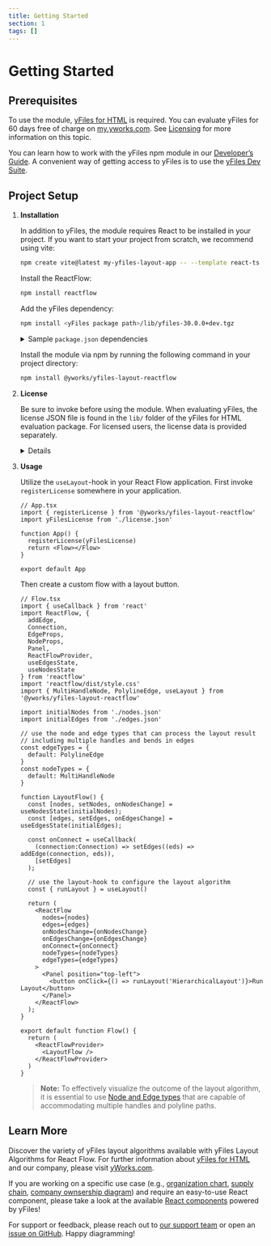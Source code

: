 ```yaml
---
title: Getting Started
section: 1
tags: []
---
```


# Getting Started

## Prerequisites

To use the module, [yFiles for HTML](https://www.yworks.com/products/yfiles-for-html) is required.
You can evaluate yFiles for 60 days free of charge on [my.yworks.com](https://my.yworks.com/signup?product=YFILES_HTML_EVAL).
See [Licensing](licensing)  for more information on this topic.

You can learn how to work with the yFiles npm module in our [Developer’s Guide](https://docs.yworks.com/yfileshtml/#/dguide/yfiles_npm_module). A convenient way of getting access
to yFiles is to use the [yFiles Dev Suite](https://www.npmjs.com/package/yfiles-dev-suite).

## Project Setup

1. **Installation**

   In addition to yFiles, the module requires React to be installed in your project. If you want to start your project
   from scratch, we recommend using vite:

   ```bash
   npm create vite@latest my-yfiles-layout-app -- --template react-ts
   ```

   Install the ReactFlow:
   ```bash
   npm install reactflow
   ```

   Add the yFiles dependency:
   ```bash
   npm install <yFiles package path>/lib/yfiles-30.0.0+dev.tgz
   ```

   <details>

   <summary>Sample <code>package.json</code> dependencies</summary>
   The resulting package.json dependencies should resemble the following:

   ```json
      dependencies: {
        "react": "^18.2.0",
        "react-dom": "^18.2.0",
        "reactflow": "^11.11.0",
        "@yfiles/yfiles": "./lib/yfiles-30.0.0.tgz"
     }
   ```
   </details>

   Install the module via npm by running the following command in your project directory:

   ```bash
   npm install @yworks/yfiles-layout-reactflow
   ```

2. **License**

   Be sure to invoke <TypeLink type="registerLicense" /> before using the module.
   When evaluating yFiles, the license JSON file is found in the `lib/` folder of the yFiles for HTML evaluation package.
   For licensed users, the license data is provided separately.

   <details>

       <summary>License registration</summary>

       Import or paste your license data and register the license, e.g. in `App.tsx`:

       ```js
       import yFilesLicense from './license.json'

       registerLicense(yFilesLicense)
       ```
   </details>


3. **Usage**

   Utilize the `useLayout`-hook in your React Flow application. First invoke `registerLicense` somewhere in your application.

   ```tsx
   // App.tsx
   import { registerLicense } from '@yworks/yfiles-layout-reactflow'
   import yFilesLicense from './license.json'

   function App() {
     registerLicense(yFilesLicense)
     return <Flow></Flow>
   }

   export default App
   ```
   Then create a custom flow with a layout button.

   ```tsx
   // Flow.tsx
   import { useCallback } from 'react'
   import ReactFlow, {
     addEdge,
     Connection,
     EdgeProps,
     NodeProps,
     Panel,
     ReactFlowProvider,
     useEdgesState,
     useNodesState
   } from 'reactflow'
   import 'reactflow/dist/style.css'
   import { MultiHandleNode, PolylineEdge, useLayout } from '@yworks/yfiles-layout-reactflow'

   import initialNodes from './nodes.json'
   import initialEdges from './edges.json'

   // use the node and edge types that can process the layout result
   // including multiple handles and bends in edges
   const edgeTypes = {
     default: PolylineEdge
   }
   const nodeTypes = {
     default: MultiHandleNode
   }

   function LayoutFlow() {
     const [nodes, setNodes, onNodesChange] = useNodesState(initialNodes);
     const [edges, setEdges, onEdgesChange] = useEdgesState(initialEdges);

     const onConnect = useCallback(
       (connection:Connection) => setEdges((eds) => addEdge(connection, eds)),
       [setEdges]
     );

     // use the layout-hook to configure the layout algorithm
     const { runLayout } = useLayout()

     return (
       <ReactFlow
         nodes={nodes}
         edges={edges}
         onNodesChange={onNodesChange}
         onEdgesChange={onEdgesChange}
         onConnect={onConnect}
         nodeTypes={nodeTypes}
         edgeTypes={edgeTypes}
       >
         <Panel position="top-left">
           <button onClick={() => runLayout('HierarchicalLayout')}>Run Layout</button>
         </Panel>
       </ReactFlow>
     );
   }

   export default function Flow() {
     return (
       <ReactFlowProvider>
         <LayoutFlow />
       </ReactFlowProvider>
     )
   }

   ```

   > **Note:** To effectively visualize the outcome of the layout algorithm, it is essential to use
   [Node and Edge types](../features/customelementtypes) that are capable of accommodating multiple handles and polyline paths.


## Learn More
Discover the variety of yFiles layout algorithms available with yFiles Layout Algorithms for React Flow.
For further information about [yFiles for HTML](https://www.yworks.com/yfiles-overview) and our company, please visit [yWorks.com](https://www.yworks.com).

If you are working on a specific use case (e.g., [organization chart](https://www.npmjs.com/package/@yworks/react-yfiles-orgchart),
[supply chain](https://www.npmjs.com/package/@yworks/react-yfiles-supply-chain), [company ownsership diagram](https://www.npmjs.com/package/@yworks/react-yfiles-company-ownership))
and require an easy-to-use React component, please take a look at the available [React components](https://www.yworks.com/yfiles-react-components) powered by yFiles!

For support or feedback, please reach out to [our support team](https://www.yworks.com/products/yfiles/support) or open an [issue on GitHub](https://github.com/yWorks/yfiles-layout-reactflow/issues). Happy diagramming!

